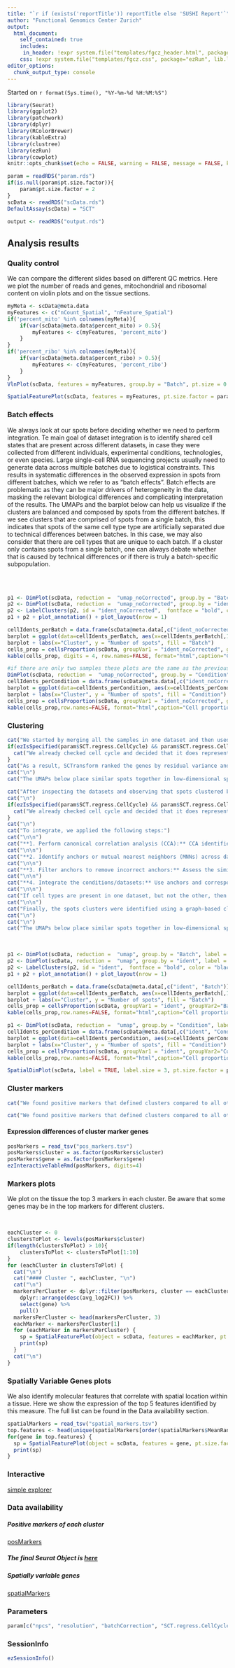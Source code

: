 ```yaml
---
title: "`r if (exists('reportTitle')) reportTitle else 'SUSHI Report'`"
author: "Functional Genomics Center Zurich"
output: 
  html_document:
    self_contained: true
    includes:
     in_header: !expr system.file("templates/fgcz_header.html", package="ezRun", lib.loc=.libPaths())
    css: !expr system.file("templates/fgcz.css", package="ezRun", lib.loc=.libPaths())
editor_options: 
  chunk_output_type: console
---
```


Started on `r format(Sys.time(), "%Y-%m-%d %H:%M:%S")`


```r
library(Seurat)
library(ggplot2)
library(patchwork)
library(dplyr)
library(RColorBrewer)
library(kableExtra)
library(clustree)
library(ezRun)
library(cowplot)
knitr::opts_chunk$set(echo = FALSE, warning = FALSE, message = FALSE, knitr.table.format = "html")
```

```r
param = readRDS("param.rds")
if(is.null(param$pt.size.factor)){
    param$pt.size.factor = 2
}
scData <- readRDS("scData.rds")
DefaultAssay(scData) = "SCT"

output <- readRDS("output.rds")
```

## Analysis results {.tabset}

### Quality control

We can compare the different slides based on different QC metrics. Here we plot the number of reads and genes, mitochondrial and ribosomal content on violin plots and on the tissue sections. 

```r
myMeta <- scData@meta.data
myFeatures <- c("nCount_Spatial", "nFeature_Spatial")
if('percent_mito' %in% colnames(myMeta)){
    if(var(scData@meta.data$percent_mito) > 0.5){
        myFeatures <- c(myFeatures, 'percent_mito')
    }
}
if('percent_ribo' %in% colnames(myMeta)){
    if(var(scData@meta.data$percent_ribo) > 0.5){
        myFeatures <- c(myFeatures, 'percent_ribo')
    }
}
VlnPlot(scData, features = myFeatures, group.by = "Batch", pt.size = 0.001) + NoLegend() + plot_layout(ncol=2)
```

```r
SpatialFeaturePlot(scData, features = myFeatures, pt.size.factor = param$pt.size.factor)+ plot_layout(nrow=length(myFeatures), ncol=length(unique(scData$Batch))) & theme(legend.text = element_text(size = 6))
```


### Batch effects

We always look at our spots before deciding whether we need to perform integration. Te main goal of dataset integration is to identify shared cell states that are present across different datasets, in case they were collected from different individuals, experimental conditions, technologies, or even species. Large single-cell RNA sequencing projects usually need to generate data across multiple batches due to logistical constraints. This results in systematic differences in the observed expression in spots from different batches, which we refer to as “batch effects”. Batch effects are problematic as they can be major drivers of heterogeneity in the data, masking the relevant biological differences and complicating interpretation of the results.
The UMAPs and the barplot below can help us visualize if the clusters are balanced and composed by spots from the different batches. If we see clusters that are comprised of spots from a single batch, this indicates that spots of the same cell type type are artificially separated due to technical differences between batches. In this case, we may also consider that there are cell types that are unique to each batch. If a cluster only contains spots from a single batch, one can always debate whether that is caused by technical differences or if there is truly a batch-specific subpopulation.

<br/><br/>

```r
p1 <- DimPlot(scData, reduction =  "umap_noCorrected", group.by = "Batch", label = FALSE, pt.size = 1.5) + xlab("UMAP 1") + ylab("UMAP 2")
p2 <- DimPlot(scData, reduction =  "umap_noCorrected", group.by = "ident_noCorrected", label = FALSE, pt.size = 1.5) + labs(color = "ident_noCorrected") + NoLegend()
p2 <- LabelClusters(p2, id = "ident_noCorrected",  fontface = "bold", color = "black", size = 5)
p1 + p2 + plot_annotation() + plot_layout(nrow = 1)

cellIdents_perBatch = data.frame(scData@meta.data[,c("ident_noCorrected", "Batch")])
barplot = ggplot(data=cellIdents_perBatch, aes(x=cellIdents_perBatch[,1], fill=Batch)) + geom_bar(stat="Count")
barplot + labs(x="Cluster", y = "Number of spots", fill = "Batch")
cells_prop = cellsProportion(scData, groupVar1 = "ident_noCorrected", groupVar2 = "Batch")
kable(cells_prop, digits = 4, row.names=FALSE, format="html",caption="Cell proportions per batch") %>% kable_styling(bootstrap_options = "striped", full_width = F, position = "float_right")
```

```r
#if there are only two samples these plots are the same as the previous ones
DimPlot(scData, reduction =  "umap_noCorrected", group.by = "Condition") + xlab("UMAP 1") + ylab("UMAP 2")
cellIdents_perCondition = data.frame(scData@meta.data[,c("ident_noCorrected", "Condition")])
barplot = ggplot(data=cellIdents_perCondition, aes(x=cellIdents_perCondition[,1], fill=Condition)) + geom_bar(stat="Count")
barplot + labs(x="Cluster", y = "Number of spots", fill = "Condition")
cells_prop = cellsProportion(scData, groupVar1 = "ident_noCorrected", groupVar2 = "Condition")
kable(cells_prop,row.names=FALSE, format="html",caption="Cell proportions per condition") %>% kable_styling(bootstrap_options = "striped", full_width = F, position = "float_right")
```

### Clustering

```r
cat("We started by merging all the samples in one dataset and then used the SCtransform method from the Seurat package for normalizing, estimating the variance of the raw filtered data, and identifying the most variable genes. By default, SCtransform accounts for cellular sequencing depth, or nUMIs.")
if(ezIsSpecified(param$SCT.regress.CellCycle) && param$SCT.regress.CellCycle) {
  cat("We already checked cell cycle and decided that it does represent a major source of variation in our data, and this may influence clustering. Therefore, we regressed out variation due to cell cycle")
}
cat("As a result, SCTransform ranked the genes by residual variance and returned the 3000 most variant genes. Next, we performed PCA on the scaled data using the previously determined variable features. Taking as a distance metric the previously identified PCs, the spots clusters were then identified using a graph-based clustering approach where the spots are embedded in a graph structure - for example a K-nearest neighbor (KNN) graph, with edges drawn between spots with similar feature expression patterns, and then attempt to partition this graph into highly interconnected ‘communities’. The resolution is an important argument that sets the \"granularity\" of the downstream clustering and will need to be optimized for every individual experiment. Increased resolution values lead to a greater number of clusters, which is often required for larger datasets.\n")
cat("\n")
cat("The UMAPs below place similar spots together in low-dimensional space. The first UMAP represents spots according to the condition and the second one shows the graph-based common clusters that were found among the datasets.\n")
```


```r
cat("After inspecting the datasets and observing that spots clustered by sample we decided to integrate samples using shared highly variable genes. Oftentimes, when clustering spots from multiple conditions there are condition-specific clusters and integration can help ensure the same cell types cluster together.\n We started by normalizing, estimating the variance of the raw filtered data, and identifying the most variable genes in each sample separately. For this, we used the SCtransform method from the Seurat package which accounts for cellular sequencing depth, or nUMIs by default.")
cat("\n")
if(ezIsSpecified(param$SCT.regress.CellCycle) && param$SCT.regress.CellCycle) {
  cat("We already checked cell cycle and decided that it does represent a major source of variation in our data, and this may influence clustering. Therefore, we regressed out variation due to cell cycle")
}
cat("\n")
cat("To integrate, we applied the following steps:")
cat("\n\n")
cat("**1. Perform canonical correlation analysis (CCA):** CCA identifies shared sources of variation between the conditions/groups. It is a form of PCA, in that it identifies the greatest sources of variation in the data, but only if it is shared or conserved across the conditions/groups (using the 3000 most variant genes from each sample).")
cat("\n\n")
cat("**2. Identify anchors or mutual nearest neighbors (MNNs) across datasets (sometimes incorrect anchors are identified):** MNNs are like good friends. For each cell in one sample, the cell's closest neighbor in the other sample is identified based on gene expression values as it's best neighbor.The reciprical analysis is performed, and if the two spots are 'best friends' in both directions, then those spots will be marked as anchors to 'anchor' the two datasets together.")
cat("\n\n")
cat("**3. Filter anchors to remove incorrect anchors:** Assess the similarity between anchor pairs by the overlap in their local neighborhoods (incorrect anchors will have low scores)")
cat("\n\n")
cat("**4. Integrate the conditions/datasets:** Use anchors and corresponding scores to transform the cell expression values, allowing for the integration of the different samples.")
cat("\n\n")
cat("If cell types are present in one dataset, but not the other, then the spots will still appear as a separate sample-specific cluster.")
cat("\n\n")
cat("Finally, the spots clusters were identified using a graph-based clustering approach where the spots are embedded in a graph structure - for example a K-nearest neighbor (KNN) graph, with edges drawn between spots with similar feature expression patterns, and then attempt to partition this graph into highly interconnected ‘communities’. The resolution is an important argument that sets the \"granularity\" of the downstream clustering and will need to be optimized for every individual experiment. Increased resolution values lead to a greater number of clusters, which is often required for larger datasets.")
cat("\n")
cat("\n")
cat("The UMAPs below place similar spots together in low-dimensional space after the integration of the datasets. The first UMAP represents spots according to the condition and the second UMAP shows the graph-based common clusters that were found among the datasets. The presence of visual clusters containing spots from the different datasets provides a comforting illusion that the integration was successful.")
```
<br/>

```r
p1 <- DimPlot(scData, reduction =  "umap", group.by = "Batch", label = FALSE, pt.size = 1.5) + xlab("UMAP 1") + ylab("UMAP 2")
p2 <- DimPlot(scData, reduction =  "umap", group.by = "ident", label = FALSE, pt.size = 1.5) + labs(color = "ident") + NoLegend()
p2 <- LabelClusters(p2, id = "ident",  fontface = "bold", color = "black", size = 5)
p1 + p2 + plot_annotation() + plot_layout(nrow = 1)

cellIdents_perBatch = data.frame(scData@meta.data[,c("ident", "Batch")])
barplot = ggplot(data=cellIdents_perBatch, aes(x=cellIdents_perBatch[,1], fill=Batch)) + geom_bar(stat="Count")
barplot + labs(x="Cluster", y = "Number of spots", fill = "Batch")
cells_prop = cellsProportion(scData, groupVar1 = "ident", groupVar2="Batch")
kable(cells_prop,row.names=FALSE, format="html",caption="Cell proportions") %>% kable_styling(bootstrap_options = "striped", full_width = F, position = "float_right")
```

```r
p1 <- DimPlot(scData, reduction =  "umap", group.by = "Condition", label = FALSE, pt.size = 1.5) + xlab("UMAP 1") + ylab("UMAP 2")
cellIdents_perCondition = data.frame(scData@meta.data[,c("ident", "Condition")])
barplot = ggplot(data=cellIdents_perCondition, aes(x=cellIdents_perCondition[,1], fill=Condition)) + geom_bar(stat="Count")
barplot + labs(x="Cluster", y = "Number of spots", fill = "Condition")
cells_prop = cellsProportion(scData, groupVar1 = "ident", groupVar2="Condition")
kable(cells_prop,row.names=FALSE, format="html",caption="Cell proportions") %>% kable_styling(bootstrap_options = "striped", full_width = F, position = "float_right")
```

```r
SpatialDimPlot(scData, label = TRUE, label.size = 3, pt.size.factor = param$pt.size.factor) & NoLegend()
```


### Cluster markers

```r
cat("We found positive markers that defined clusters compared to all other spots via differential expression. The test we used was the Wilcoxon Rank Sum test. Genes with an average, at least 0.25-fold difference (log-scale) between the spots in the tested cluster and the rest of the spots and an adjusted p-value < 0.05 were declared as significant.")
```

```r
cat("We found positive markers that defined clusters compared to all other spots via differential expression using a logistic regression test and including in the model the cell cycle as the batch effect. Genes with an average, at least 0.25-fold difference (log-scale) between the spots in the tested cluster and the rest of the spots and an adjusted p-value < 0.05 were declared as significant.")
```

#### Expression differences of cluster marker genes

```r
posMarkers = read_tsv("pos_markers.tsv")
posMarkers$cluster = as.factor(posMarkers$cluster)
posMarkers$gene = as.factor(posMarkers$gene)
ezInteractiveTableRmd(posMarkers, digits=4)
```

### Markers plots

We plot on the tissue the top 3 markers in each cluster. Be aware that some genes may be in the top markers for different clusters.

<br/>
```r
eachCluster <- 0
clustersToPlot <- levels(posMarkers$cluster)
if(length(clustersToPlot) > 10){
    clustersToPlot <- clustersToPlot[1:10]
}
for (eachCluster in clustersToPlot) {
  cat("\n")
  cat("#### Cluster ", eachCluster, "\n")
  cat("\n")
  markersPerCluster <- dplyr::filter(posMarkers, cluster == eachCluster) %>%
    dplyr::arrange(desc(avg_log2FC)) %>%
    select(gene) %>%
    pull()
  markersPerCluster <- head(markersPerCluster, 3)
  eachMarker <- markersPerCluster[1]
  for (eachMarker in markersPerCluster) {
    sp = SpatialFeaturePlot(object = scData, features = eachMarker, pt.size.factor = param$pt.size.factor, alpha = c(0.1, 1))
    print(sp)
  }
  cat("\n")
}
```

### Spatially Variable Genes plots 

We also identify molecular features that correlate with spatial location within a tissue. Here we show the expression of the top 5 features identified by this measure. The full list can be found in the Data availability section.

```r
spatialMarkers = read_tsv("spatial_markers.tsv")
top.features <- head(unique(spatialMarkers[order(spatialMarkers$MeanRank),'GeneSymbol']),5)$GeneSymbol
for(gene in top.features) {
  sp = SpatialFeaturePlot(object = scData, features = gene, pt.size.factor = param$pt.size.factor, alpha = c(0.1, 1))
  print(sp)
}
```

### Interactive
[simple explorer](`r {paste0("https://fgcz-shiny.uzh.ch/exploreSpatial", "/?data=",dirname(output$getColumn("Static Report")), "/scData.rds")}`){target="_blank"}


### Data availability

##### Positive markers of each cluster

[posMarkers](pos_markers.tsv)

##### The final Seurat Object is [here](scData.rds)

##### Spatially variable genes

[spatialMarkers](spatial_markers.tsv)


### Parameters

```r
param[c("npcs", "resolution", "batchCorrection", "SCT.regress.CellCycle", "DE.method", "DE.regress")]
```


### SessionInfo
```r
ezSessionInfo()
```


